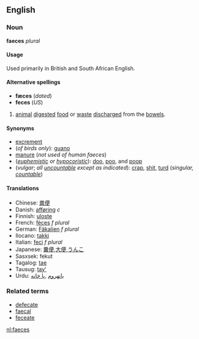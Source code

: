 ==English==
===Noun===
'''faeces''' ''plural''

====Usage====
Used primarily in British and South African English. 

====Alternative spellings====
*'''fæces''' (''dated'')
*'''feces''' (''US'') 

# [[animal]] [[digested]] [[food]] or [[waste]] [[discharge]]d from the [[bowel]]s.

====Synonyms====
*[[excrement]]
*(''of birds only''): [[guano]]
*[[manure]] (''not used of human faeces'')
*(''[[euphemistic]] or [[hypocoristic]]''): [[doo]], [[poo]], and [[poop]]
*(''vulgar''; ''all [[uncountable]] except as indicated''): [[crap]], [[shit]], [[turd]] (''singular, [[countable]]'')

====Translations====
*Chinese: [[粪便]]
*Danish: [[afføring]] ''c''
*Finnish: [[uloste]]
*French: [[fèces]] ''f plural''
*German: [[Fäkalien]] ''f plural''
*Ilocano: [[takki]]
*Italian: [[feci]] ''f plural''
*Japanese: [[糞便]],[[大便]],[[うんこ]]
*Sasxsek: fekut
*Tagalog: [[tae]]
*Tausug: [[tay']]
*Urdu: [[باتهروم]] ,[[پا خانه]]

===Related terms===
*[[defecate]]
*[[faecal]]
*[[feceate]]

[[nl:faeces]]
